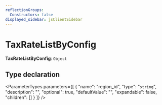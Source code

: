 ```yaml
---
reflectionGroups:
  Constructors: false
displayed_sidebar: jsClientSidebar
---
```



# TaxRateListByConfig

 **TaxRateListByConfig**: `Object`

## Type declaration

<ParameterTypes parameters={[
  {
    "name": "region_id",
    "type": "`string`",
    "description": "",
    "optional": true,
    "defaultValue": "",
    "expandable": false,
    "children": []
  }
]} />
